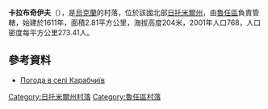 {{coord|49|47|1|N|29|20|23|E|scale:30000|display=title}}

'''卡拉布奇伊夫'''（{{lang-uk|Карабчиїв}}），是[[烏克蘭|烏克蘭]]的村落，位於該國北部[[日托米爾州|日托米爾州]]，由[[魯任區|魯任區]]負責管轄，始建於1611年，面積2.81平方公里，海拔高度204米，2001年人口768，人口密度每平方公里273.41人。

==參考資料==
* [http://weather.in.ua/ua/zhitomirskaja/10116 Погода в селі Карабчиїв] {{Wayback|url=http://weather.in.ua/ua/zhitomirskaja/10116 |date=20160911065900 }}

{{DEFAULTSORT:Карабчиїв}}
[[Category:日托米爾州村落|Category:日托米爾州村落]]
[[Category:魯任區村落|Category:魯任區村落]]


{{Zhytomyr-geo-stub}}